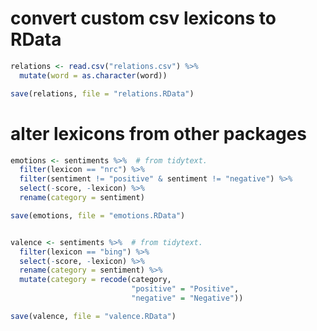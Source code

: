 
# convert custom csv lexicons to RData

```r

relations <- read.csv("relations.csv") %>%
  mutate(word = as.character(word))

save(relations, file = "relations.RData")

```


# alter lexicons from other packages

```r

emotions <- sentiments %>%  # from tidytext. 
  filter(lexicon == "nrc") %>%
  filter(sentiment != "positive" & sentiment != "negative") %>%
  select(-score, -lexicon) %>%
  rename(category = sentiment)

save(emotions, file = "emotions.RData")


valence <- sentiments %>%  # from tidytext. 
  filter(lexicon == "bing") %>%
  select(-score, -lexicon) %>%
  rename(category = sentiment) %>%
  mutate(category = recode(category,
                           "positive" = "Positive",
                           "negative" = "Negative"))

save(valence, file = "valence.RData")

```
